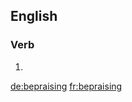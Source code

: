 
==English==

===Verb===
{{head|en}}

# {{present participle of|bepraise|lang=en}}

[[de:bepraising]]
[[fr:bepraising]]